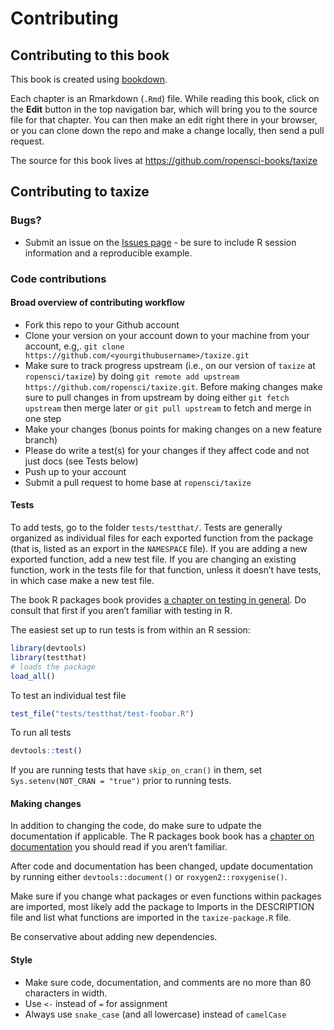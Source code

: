 # Contributing {#contributing}

## Contributing to this book {#contribute-taxize-book}

This book is created using [bookdown](https://bookdown.org/). 

Each chapter is an Rmarkdown (`.Rmd`) file. While reading this 
book, click on the **Edit** button in the top navigation bar, which
will bring you to the source file for that chapter. You can then 
make an edit right there in your browser, or you can clone down
the repo and make a change locally, then send a pull request.

The source for this book lives at <https://github.com/ropensci-books/taxize>

## Contributing to taxize {#contribute-taxize}

### Bugs?

* Submit an issue on the [Issues page](https://github.com/ropensci/taxize/issues) - be sure to include R session information and a reproducible example.

### Code contributions

#### Broad overview of contributing workflow

* Fork this repo to your Github account
* Clone your version on your account down to your machine from your account, e.g,. `git clone https://github.com/<yourgithubusername>/taxize.git`
* Make sure to track progress upstream (i.e., on our version of `taxize` at `ropensci/taxize`) by doing `git remote add upstream https://github.com/ropensci/taxize.git`. Before making changes make sure to pull changes in from upstream by doing either `git fetch upstream` then merge later or `git pull upstream` to fetch and merge in one step
* Make your changes (bonus points for making changes on a new feature branch)
* Please do write a test(s) for your changes if they affect code and not just docs (see Tests below)
* Push up to your account
* Submit a pull request to home base at `ropensci/taxize`

#### Tests

To add tests, go to the folder `tests/testthat/`. Tests are generally organized as individual files for each exported function from the package (that is, listed as an export in the `NAMESPACE` file). If you are adding a new exported function, add a new test file. If you are changing an existing function, work in the tests file for that function, unless it doesn't have tests, in which case make a new test file.

The book R packages book provides [a chapter on testing in general](http://r-pkgs.had.co.nz/tests.html). Do consult that first if you aren't familiar with testing in R.

The easiest set up to run tests is from within an R session:

```r
library(devtools)
library(testthat)
# loads the package
load_all()
```

To test an individual test file

```r
test_file("tests/testthat/test-foobar.R")
```

To run all tests

```r
devtools::test()
```

If you are running tests that have `skip_on_cran()` in them, set `Sys.setenv(NOT_CRAN = "true")` prior to running tests.


#### Making changes

In addition to changing the code, do make sure to udpate the documentation if applicable. The R packages book book has a [chapter on documentation](http://r-pkgs.had.co.nz/man.html) you should read if you aren't familiar.

After code and documentation has been changed, update documentation by running either `devtools::document()` or `roxygen2::roxygenise()`.

Make sure if you change what packages or even functions within packages are imported, most likely add the package to Imports in the DESCRIPTION file and list what functions are imported in the `taxize-package.R` file.

Be conservative about adding new dependencies.


#### Style

* Make sure code, documentation, and comments are no more than 80 characters in width.
* Use `<-` instead of `=` for assignment
* Always use `snake_case` (and all lowercase) instead of `camelCase`
